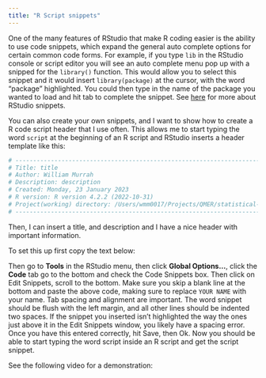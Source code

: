 ```yaml
---
title: "R Script snippets"
---
```


One of the many features of RStudio that make R coding easier is the ability to use code snippets, which expand the general auto complete options for certain common code forms.
For example, if you type `lib` in the RStudio console or script editor you will see an auto complete menu pop up with a snipped for the `library()` function. 
This would allow you to select this snippet and it would insert `library(package)` at the cursor, with the word "package" highlighted. 
You could then type in the name of the package you wanted to load and hit tab to complete the snippet. 
See [here](https://support.posit.co/hc/en-us/articles/204463668-Code-Snippets-in-the-RStudio-IDE) for more about RStudio snippets.

You can also create your own snippets, and I want to show how to create a R code script header that I use often.
This allows me to start typing the word `script` at the beginning of an R script and RStudio inserts a header template like this:

```r
# -----------------------------------------------------------------------
# Title: title
# Author: William Murrah
# Description: description
# Created: Monday, 23 January 2023
# R version: R version 4.2.2 (2022-10-31)
# Project(working) directory: /Users/wmm0017/Projects/QMER/statistical-thinking
# -----------------------------------------------------------------------

```

Then, I can insert a title, and description and I have a nice header with important information.

To set this up first copy the text below:



Then go to **Tools** in the RStudio menu, then click **Global Options...**, click the  **Code** tab go to the bottom and check the Code Snippets box.
Then click on Edit Snippets, scroll to the bottom.
Make sure you skip a blank line at the bottom and paste the above code, making sure to replace `YOUR NAME` with your name. 
Tab spacing and alignment are important.
The word snippet should be flush with the left margin, and all other lines should be indented two spaces.
If the snippet you inserted isn't highlighted the way the ones just above it in the Edit Snippets window, you likely have a spacing error.
Once you have this entered correctly, hit Save, then Ok.
Now you should be able to start typing the word script inside an R script and get the script snippet.

See the following video for a demonstration:


